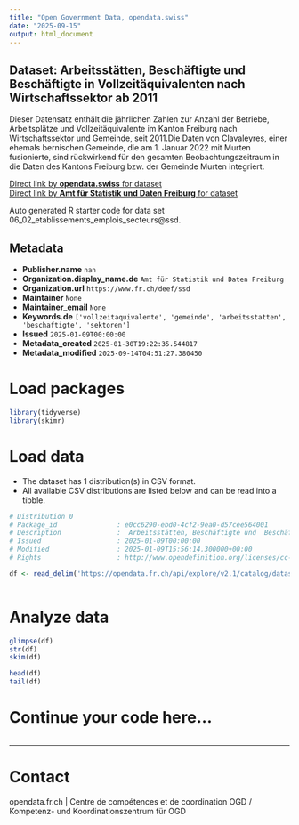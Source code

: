 ```yaml
---
title: "Open Government Data, opendata.swiss"
date: "2025-09-15"
output: html_document
---
```


## Dataset: Arbeitsstätten, Beschäftigte und  Beschäftigte in Vollzeitäquivalenten nach Wirtschaftssektor ab 2011

Dieser Datensatz enthält die jährlichen Zahlen zur Anzahl der Betriebe, Arbeitsplätze und Vollzeitäquivalente im Kanton Freiburg nach Wirtschaftssektor und Gemeinde, seit 2011.Die Daten von Clavaleyres, einer ehemals bernischen Gemeinde, die am 1. Januar 2022 mit Murten fusionierte, sind rückwirkend für den gesamten Beobachtungszeitraum in die Daten des Kantons Freiburg bzw. der Gemeinde Murten integriert.

[Direct link by **opendata.swiss** for dataset](https://opendata.swiss/de/dataset/arbeitsstatten-beschaftigte-und-beschaftigte-in-vollzeitaquivalenten-nach-wirtschaftssekto-2011)<br>
[Direct link by **Amt für Statistik und Daten Freiburg** for dataset](https://opendata.fr.ch/explore/dataset/06_02_etablissements_emplois_secteurs/)

Auto generated R starter code for data set 06_02_etablissements_emplois_secteurs@ssd.

## Metadata

- **Publisher.name** `nan`
- **Organization.display_name.de** `Amt für Statistik und Daten Freiburg`
- **Organization.url** `https://www.fr.ch/deef/ssd`
- **Maintainer** `None`
- **Maintainer_email** `None`
- **Keywords.de** `['vollzeitaquivalente', 'gemeinde', 'arbeitsstatten', 'beschaftigte', 'sektoren']`
- **Issued** `2025-01-09T00:00:00`
- **Metadata_created** `2025-01-30T19:22:35.544817`
- **Metadata_modified** `2025-09-14T04:51:27.380450`


# Load packages

```r

library(tidyverse)
library(skimr)

```

# Load data

-   The dataset has 1 distribution(s) in CSV format.
-   All available CSV distributions are listed below and can be read into a tibble.

```r

# Distribution 0
# Package_id               : e0cc6290-ebd0-4cf2-9ea0-d57cee564001
# Description              :  Arbeitsstätten, Beschäftigte und  Beschäftigte in Vollzeitäquivalenten nach Wirtschaftssektor ab 2011 (csv)
# Issued                   : 2025-01-09T00:00:00
# Modified                 : 2025-01-09T15:56:14.300000+00:00
# Rights                   : http://www.opendefinition.org/licenses/cc-by-sa

df <- read_delim('https://opendata.fr.ch/api/explore/v2.1/catalog/datasets/06_02_etablissements_emplois_secteurs/exports/csv?use_labels=true')



```

# Analyze data

```r

glimpse(df)
str(df)
skim(df)

head(df)
tail(df)

```

# Continue your code here...

```r

```

------------------------------------------------------------------------

# Contact

opendata.fr.ch | Centre de compétences et de coordination OGD / Kompetenz- und Koordinationszentrum für OGD
